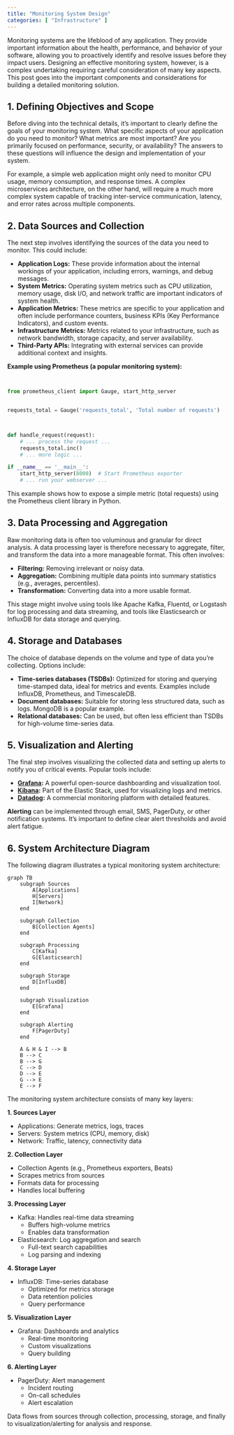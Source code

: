 ```yaml
---
title: "Monitoring System Design"
categories: [ "Infrastructure" ]
---
```


Monitoring systems are the lifeblood of any application. They provide important information about the health, performance, and behavior of your software, allowing you to proactively identify and resolve issues before they impact users.
 Designing an effective monitoring system, however, is a complex undertaking requiring careful consideration of many key aspects. This post goes into the important components and considerations for building a detailed monitoring solution.

## 1. Defining Objectives and Scope

Before diving into the technical details, it's important to clearly define the goals of your monitoring system. What specific aspects of your application do you need to monitor? What metrics are most important? Are you primarily focused on performance, security, or availability? The answers to these questions will influence the design and implementation of your system.

For example, a simple web application might only need to monitor CPU usage, memory consumption, and response times. A complex microservices architecture, on the other hand, will require a much more complex system capable of tracking inter-service communication, latency, and error rates across multiple components.

## 2. Data Sources and Collection

The next step involves identifying the sources of the data you need to monitor. This could include:

-   **Application Logs:** These provide information about the internal workings of your application, including errors, warnings, and debug messages.
-   **System Metrics:** Operating system metrics such as CPU utilization, memory usage, disk I/O, and network traffic are important indicators of system health.
-   **Application Metrics:** These metrics are specific to your application and often include performance counters, business KPIs (Key Performance Indicators), and custom events.
-   **Infrastructure Metrics:** Metrics related to your infrastructure, such as network bandwidth, storage capacity, and server availability.
-   **Third-Party APIs:** Integrating with external services can provide additional context and insights.

**Example using Prometheus (a popular monitoring system):**

``` python


from prometheus_client import Gauge, start_http_server


requests_total = Gauge('requests_total', 'Total number of requests')



def handle_request(request):
    # ... process the request ...
    requests_total.inc()
    # ... more logic ...

if __name__ == '__main__':
    start_http_server(8000)  # Start Prometheus exporter
    # ... run your webserver ...
```

This example shows how to expose a simple metric (total requests) using the Prometheus client library in Python.

## 3. Data Processing and Aggregation

Raw monitoring data is often too voluminous and granular for direct analysis. A data processing layer is therefore necessary to aggregate, filter, and transform the data into a more manageable format. This often involves:

-   **Filtering:** Removing irrelevant or noisy data.
-   **Aggregation:** Combining multiple data points into summary statistics (e.g., averages, percentiles).
-   **Transformation:** Converting data into a more usable format.

This stage might involve using tools like Apache Kafka, Fluentd, or Logstash for log processing and data streaming, and tools like Elasticsearch or InfluxDB for data storage and querying.

## 4. Storage and Databases

The choice of database depends on the volume and type of data you're collecting. Options include:

-   **Time-series databases (TSDBs):** Optimized for storing and querying time-stamped data, ideal for metrics and events. Examples include InfluxDB, Prometheus, and TimescaleDB.
-   **Document databases:** Suitable for storing less structured data, such as logs. MongoDB is a popular example.
-   **Relational databases:** Can be used, but often less efficient than TSDBs for high-volume time-series data.

## 5. Visualization and Alerting

The final step involves visualizing the collected data and setting up alerts to notify you of critical events. Popular tools include:

-   **[Grafana](https://grafana.com/):** A powerful open-source dashboarding and visualization tool.
-   **[Kibana](https://www.elastic.co/products/kibana):** Part of the Elastic Stack, used for visualizing logs and metrics.
-   **[Datadog](https://www.datadoghq.com/):** A commercial monitoring platform with detailed features.

**Alerting** can be implemented through email, SMS, PagerDuty, or other notification systems. It's important to define clear alert thresholds and avoid alert fatigue.

## 6. System Architecture Diagram

The following diagram illustrates a typical monitoring system architecture:

```mermaid
graph TB
    subgraph Sources
        A[Applications]
        H[Servers]
        I[Network]
    end

    subgraph Collection
        B[Collection Agents]
    end

    subgraph Processing
        C[Kafka]
        G[Elasticsearch]
    end

    subgraph Storage
        D[InfluxDB]
    end

    subgraph Visualization
        E[Grafana]
    end

    subgraph Alerting
        F[PagerDuty]
    end

    A & H & I --> B
    B --> C
    B --> G
    C --> D
    D --> E
    G --> E
    E --> F
```

The monitoring system architecture consists of many key layers:

**1. Sources Layer**

- Applications: Generate metrics, logs, traces
- Servers: System metrics (CPU, memory, disk)
- Network: Traffic, latency, connectivity data

**2. Collection Layer**

- Collection Agents (e.g., Prometheus exporters, Beats)
- Scrapes metrics from sources
- Formats data for processing
- Handles local buffering

**3. Processing Layer**

- Kafka: Handles real-time data streaming
  - Buffers high-volume metrics
  - Enables data transformation
- Elasticsearch: Log aggregation and search
  - Full-text search capabilities
  - Log parsing and indexing

**4. Storage Layer**

- InfluxDB: Time-series database
  - Optimized for metrics storage
  - Data retention policies
  - Query performance

**5. Visualization Layer**

- Grafana: Dashboards and analytics
  - Real-time monitoring
  - Custom visualizations
  - Query building

**6. Alerting Layer**

- PagerDuty: Alert management
  - Incident routing
  - On-call schedules
  - Alert escalation

Data flows from sources through collection, processing, storage, and finally to visualization/alerting for analysis and response.